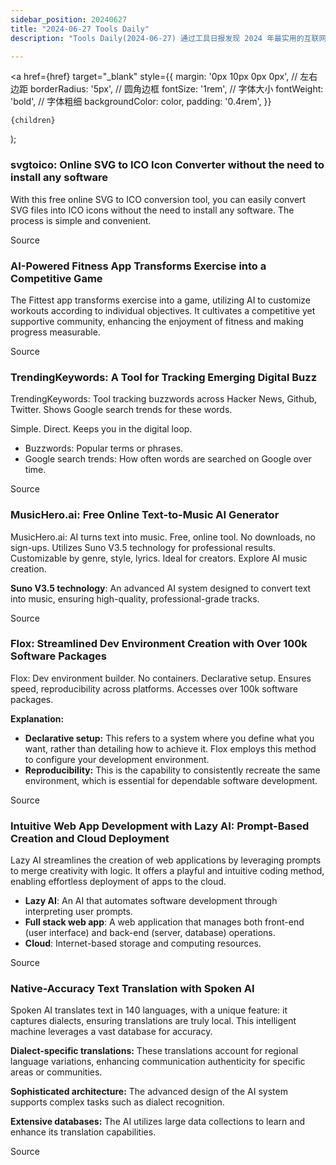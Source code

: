 ```yaml
---
sidebar_position: 20240627
title: "2024-06-27 Tools Daily"
description: "Tools Daily(2024-06-27) 通过工具日报发现 2024 年最实用的互联网软件、AI工具和产品！"

---
```



  <a
    href={href}
    target="_blank"
    style={{
      margin: '0px 10px 0px 0px', // 左右边距
      borderRadius: '5px', // 圆角边框
      fontSize: '1rem', // 字体大小
      fontWeight: 'bold', // 字体粗细
      backgroundColor: color,
      padding: '0.4rem',
    }}
  >
    {children}
  </a>
);

### svgtoico: Online SVG to ICO Icon Converter without the need to install any software

With this free online SVG to ICO conversion tool, you can easily convert SVG files into ICO icons without the need to install any software. The process is simple and convenient.

<Link href="https://www.svgtoico.net/" color="#B0C4DE">Source</Link>

### AI-Powered Fitness App Transforms Exercise into a Competitive Game

The Fittest app transforms exercise into a game, utilizing AI to customize workouts according to individual objectives. It cultivates a competitive yet supportive community, enhancing the enjoyment of fitness and making progress measurable.

<Link href="https://www.producthunt.com/posts/the-fittest" color="#B0C4DE">Source</Link>

### TrendingKeywords: A Tool for Tracking Emerging Digital Buzz

TrendingKeywords: Tool tracking buzzwords across Hacker News, Github, Twitter. Shows Google search trends for these words.

Simple. Direct. Keeps you in the digital loop.

* Buzzwords: Popular terms or phrases.
* Google search trends: How often words are searched on Google over time.

<Link href="https://github.com/ruanyf/weekly/issues/4716" color="#B0C4DE">Source</Link>

### MusicHero.ai: Free Online Text-to-Music AI Generator

MusicHero.ai: AI turns text into music. Free, online tool. No downloads, no sign-ups. Utilizes Suno V3.5 technology for professional results. Customizable by genre, style, lyrics. Ideal for creators. Explore AI music creation.

**Suno V3.5 technology**: An advanced AI system designed to convert text into music, ensuring high-quality, professional-grade tracks.

<Link href="https://github.com/ruanyf/weekly/issues/4717" color="#B0C4DE">Source</Link>

### Flox: Streamlined Dev Environment Creation with Over 100k Software Packages

Flox: Dev environment builder. No containers. Declarative setup. Ensures speed, reproducibility across platforms. Accesses over 100k software packages.

**Explanation:**
- **Declarative setup:** This refers to a system where you define what you want, rather than detailing how to achieve it. Flox employs this method to configure your development environment.
- **Reproducibility:** This is the capability to consistently recreate the same environment, which is essential for dependable software development.

<Link href="https://www.producthunt.com/posts/flox-2" color="#B0C4DE">Source</Link>

### Intuitive Web App Development with Lazy AI: Prompt-Based Creation and Cloud Deployment

Lazy AI streamlines the creation of web applications by leveraging prompts to merge creativity with logic. It offers a playful and intuitive coding method, enabling effortless deployment of apps to the cloud.

* **Lazy AI**: An AI that automates software development through interpreting user prompts.
* **Full stack web app**: A web application that manages both front-end (user interface) and back-end (server, database) operations.
* **Cloud**: Internet-based storage and computing resources.

<Link href="https://www.producthunt.com/posts/lazy-ai-create-software-the-fun-way" color="#B0C4DE">Source</Link>

### Native-Accuracy Text Translation with Spoken AI

Spoken AI translates text in 140 languages, with a unique feature: it captures dialects, ensuring translations are truly local. This intelligent machine leverages a vast database for accuracy.

**Dialect-specific translations:** These translations account for regional language variations, enhancing communication authenticity for specific areas or communities.

**Sophisticated architecture:** The advanced design of the AI system supports complex tasks such as dialect recognition.

**Extensive databases:** The AI utilizes large data collections to learn and enhance its translation capabilities.

<Link href="https://www.producthunt.com/posts/spoken-ai" color="#B0C4DE">Source</Link>

